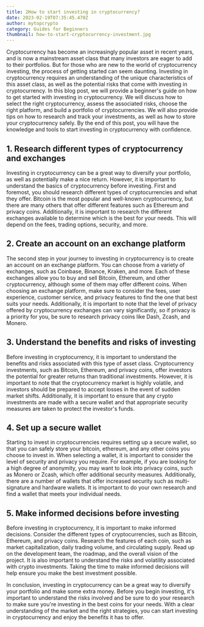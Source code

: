 ```yaml
---
title: 2How to start investing in cryptocurrency?
date: 2023-02-19T07:35:45.470Z
author: mytopcrypto
category: Guides for Beginners
thumbnail: how-to-start-cryptocurrency-investment.jpg
---
```

Cryptocurrency has become an increasingly popular asset in recent years, and is now a mainstream asset class that many investors are eager to add to their portfolios. But for those who are new to the world of cryptocurrency investing, the process of getting started can seem daunting. Investing in cryptocurrency requires an understanding of the unique characteristics of this asset class, as well as the potential risks that come with investing in cryptocurrency. In this blog post, we will provide a beginner's guide on how to get started with investing in cryptocurrency. We will discuss how to select the right cryptocurrency, assess the associated risks, choose the right platform, and build a portfolio of cryptocurrencies. We will also provide tips on how to research and track your investments, as well as how to store your cryptocurrency safely. By the end of this post, you will have the knowledge and tools to start investing in cryptocurrency with confidence.

## 1. Research different types of cryptocurrency and exchanges

Investing in cryptocurrency can be a great way to diversify your portfolio, as well as potentially make a nice return. However, it is important to understand the basics of cryptocurrency before investing. First and foremost, you should research different types of cryptocurrencies and what they offer. Bitcoin is the most popular and well-known cryptocurrency, but there are many others that offer different features such as Ethereum and privacy coins. Additionally, it is important to research the different exchanges available to determine which is the best for your needs. This will depend on the fees, trading options, security, and more.

## 2. Create an account on an exchange platform

The second step in your journey to investing in cryptocurrency is to create an account on an exchange platform. You can choose from a variety of exchanges, such as Coinbase, Binance, Kraken, and more. Each of these exchanges allow you to buy and sell Bitcoin, Ethereum, and other cryptocurrency, although some of them may offer different coins. When choosing an exchange platform, make sure to consider the fees, user experience, customer service, and privacy features to find the one that best suits your needs. Additionally, it is important to note that the level of privacy offered by cryptocurrency exchanges can vary significantly, so if privacy is a priority for you, be sure to research privacy coins like Dash, Zcash, and Monero.

## 3. Understand the benefits and risks of investing

Before investing in cryptocurrency, it is important to understand the benefits and risks associated with this type of asset class. Cryptocurrency investments, such as Bitcoin, Ethereum, and privacy coins, offer investors the potential for greater returns than traditional investments. However, it is important to note that the cryptocurrency market is highly volatile, and investors should be prepared to accept losses in the event of sudden market shifts. Additionally, it is important to ensure that any crypto investments are made with a secure wallet and that appropriate security measures are taken to protect the investor's funds.

## 4. Set up a secure wallet

Starting to invest in cryptocurrencies requires setting up a secure wallet, so that you can safely store your bitcoin, ethereum, and any other coins you choose to invest in. When selecting a wallet, it is important to consider the level of security and privacy you require. For example, if you are looking for a high degree of anonymity, you may want to look into privacy coins, such as Monero or Zcash, which offer additional security measures. Additionally, there are a number of wallets that offer increased security such as multi-signature and hardware wallets. It is important to do your own research and find a wallet that meets your individual needs.

## 5. Make informed decisions before investing

Before investing in cryptocurrency, it is important to make informed decisions. Consider the different types of cryptocurrencies, such as Bitcoin, Ethereum, and privacy coins. Research the features of each coin, such as market capitalization, daily trading volume, and circulating supply. Read up on the development team, the roadmap, and the overall vision of the project. It is also important to understand the risks and volatility associated with crypto investments. Taking the time to make informed decisions will help ensure you make the best investment possible.

In conclusion, investing in cryptocurrency can be a great way to diversify your portfolio and make some extra money. Before you begin investing, it's important to understand the risks involved and be sure to do your research to make sure you're investing in the best coins for your needs. With a clear understanding of the market and the right strategies, you can start investing in cryptocurrency and enjoy the benefits it has to offer.